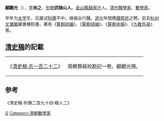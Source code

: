 '''顧觀光'''（{{bd|1799年||1862年||Gu}}），[[表字|字]]'''尚之'''，[[別號|別號]]'''武陵山人'''。[[金山縣|金山縣]][[錢家圩|錢家圩]]人。[[清代|清代]][[醫學家|醫學家]]、[[數學家|數學家]]。

早年为[[太学|太学]]生，后屡试[[科舉|科舉]]不中，继祖业行醫。[[道光|道光]]年間應[[錢熙祚|錢熙祚]]之聘，前去[[杭州|杭州]][[文瀾閣|文瀾閣]]藏書樓校書。著有《[[算剩初编|算剩初编]]》、《[[算剩续编|算剩续编]]》、《[[算剩余稿|算剩余稿]]》、《[[九数外录|九数外录]]》等。

== [[清史稿|清史稿]]的記載 ==
{{Wikisource|清史稿/卷147|清史稿·志一百二十二}}
{| class="wikitable"
| 《[[:wikisource:zh:清史稿/卷147|清史稿·志一百二十二]]》 || 周髀算經校勘記一卷。顧觀光撰。
|}

==参考==
{{Wikisource|清史稿/卷507#顧觀光|清史稿·列傳二百九十四·疇人二}}
《清史稿·列傳二百九十四·疇人二》

[[Category:清朝醫學家|G]]
[[Category:清朝數學家|Category:清朝數學家]]